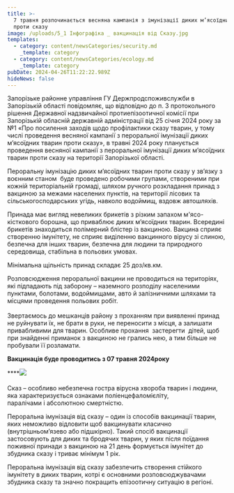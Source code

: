 ```yaml
---
title: >-
  7 травня розпочинається весняна кампанія з імунізації диких м’ясоїдних тварин
  проти сказу
image: /uploads/5_1 Інфографіка _ вакцинація від Сказу.jpg
templates:
  - category: content/newsCategories/security.md
    _template: category
  - category: content/newsCategories/ecology.md
    _template: category
pubDate: 2024-04-26T11:22:22.989Z
hideNews: false
---
```


Запорізьке районне управління ГУ Держпродспоживслужби в Запорізькій області повідомляє, що відповідно до п. 3 протокольного рішення Державної надзвичайної протиепізоотичної комісії при Запорізькій обласній державній адміністрації від 25 січня 2024 року за №1 «Про посилення заходів щодо профілактики сказу тварин, у тому числі проведення весняної кампанії з пероральної імунізації диких м’ясоїдних тварин проти сказу», в травні 2024 року планується проведення весняної кампанії з пероральної імунізації диких м’ясоїдних тварин проти сказу на території Запорізької області.

Пероральну імунізацію диких м’ясоїдних тварин проти сказу у зв’язку з воєнним станом  буде проведено робочими групами, створеними при кожній територіальній громаді, шляхом ручного розкладання принад з вакциною за межами населених пунктів, на території лісових та сільськогосподарських угідь, навколо водоймищ, вздовж автошляхів. 

Принада має вигляд невеликих брикетів з різким запахом м'ясо-кісткового борошна, що приваблює диких м’ясоїдних тварин. Всередині брикетів знаходиться полімерний блістер із вакциною. Вакцина сприяє створенню імунітету, не сприяє виділенню вакцинного вірусу зі слиною, безпечна для інших тварин, безпечна для людини та природного середовища, стабільна в польових умовах.

Мінімальна щільність принад складає 25 доз/кв.км.

Розповсюдження пероральної вакцини не проводиться на територіях, які підпадають під заборону – наземного розподілу населеними пунктами, болотами, водоймищами, авто й залізничними шляхами та місцями проведення польових робіт.\
\
Звертаємось до мешканців району з проханням при виявленні принад не руйнувати їх, не брати в руки, не переносити з місця, а залишати привабливими для тварин. Особливе прохання  застерегти  дітей, щоб при знайденні приманок з вакциною не грались нею, а тим більше не пробували її розламати.

**Вакцинація буде проводитись з 07 травня 2024року**

****![](</uploads/5_1 Інфографіка _ вакцинація від Сказу.jpg>)\
\
Сказ – особливо небезпечна гостра вірусна хвороба тварин і людини, яка характеризується ознаками поліенцефаломієліту, паралічами і абсолютною смертністю.

Пероральна імунізація від сказу – один із способів вакцинації тварин, яких неможливо відловити щоб вакцинувати класично (внутрішньом’язево або підшкірно). Такий спосіб вакцинації застосовують для диких та бродячих тварин, у яких після поїдання поживної принади з вакциною на 21 день формується імунітет до збудника сказу і триває мінімум 1 рік.

Пероральна імунізація від сказу забезпечить створення стійкого імунітету в диких тварин, котрі є основними розповсюджувачами збудника сказу та значно покращить епізоотичну ситуацію в регіоні.
